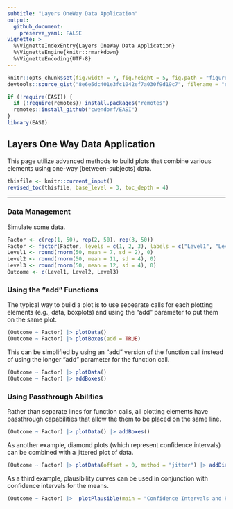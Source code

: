 ```yaml
---
subtitle: "Layers OneWay Data Application"
output:
  github_document:
    preserve_yaml: FALSE
vignette: >
  %\VignetteIndexEntry{Layers OneWay Data Application}
  %\VignetteEngine{knitr::rmarkdown}
  %\VignetteEncoding{UTF-8}
---
```


```r
knitr::opts_chunk$set(fig.width = 7, fig.height = 5, fig.path = "figures/", echo = TRUE, warning = FALSE, message = FALSE)
devtools::source_gist("8e6e5dc401e3fc1042ef7a030f9d19c7", filename = "revised_toc.R")
```

```r
if (!require(EASI)) {
  if (!require(remotes)) install.packages("remotes")
  remotes::install_github("cwendorf/EASI")
}
library(EASI)
```

## Layers One Way Data Application

This page utilize advanced methods to build plots that combine various elements using one-way (between-subjects) data.

```r
thisfile <- knitr::current_input()
revised_toc(thisfile, base_level = 3, toc_depth = 4)
```

---

### Data Management

Simulate some data.
```r
Factor <- c(rep(1, 50), rep(2, 50), rep(3, 50))
Factor <- factor(Factor, levels = c(1, 2, 3), labels = c("Level1", "Level2", "Level3"))
Level1 <- round(rnorm(50, mean = 7, sd = 2), 0)
Level2 <- round(rnorm(50, mean = 11, sd = 4), 0)
Level3 <- round(rnorm(50, mean = 12, sd = 4), 0)
Outcome <- c(Level1, Level2, Level3)
```

### Using the "add" Functions

The typical way to build a plot is to use sepearate calls for each plotting elements (e.g., data, boxplots) and using the "add" parameter to put them on the same plot.
```r
(Outcome ~ Factor) |> plotData()
(Outcome ~ Factor) |> plotBoxes(add = TRUE)
```

This can be simplified by using an "add" version of the function call instead of using the longer "add" parameter for the function call.
```r
(Outcome ~ Factor) |> plotData()
(Outcome ~ Factor) |> addBoxes()
```

### Using Passthrough Abilities

Rather than separate lines for function calls, all plotting elements have passthrough capabilities that allow the them to be placed on the same line.
```r
(Outcome ~ Factor) |> plotData() |> addBoxes()
```

As another example, diamond plots (which represent confidence intervals) can be combined with a jittered plot of data.
```r
(Outcome ~ Factor) |> plotData(offset = 0, method = "jitter") |> addDiamonds()
```

As a third example, plausibility curves can be used in conjunction with confidence intervals for the means.
```r
(Outcome ~ Factor) |>  plotPlausible(main = "Confidence Intervals and Plausibilty Curves", offset = 0) |>  addIntervals(values = FALSE)
```
